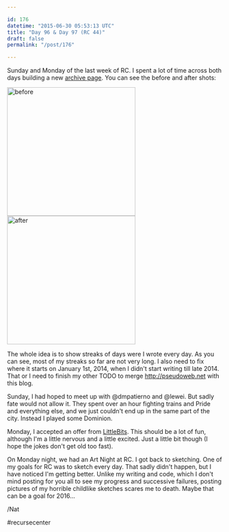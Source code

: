 ```yaml
---

id: 176
datetime: "2015-06-30 05:53:13 UTC"
title: "Day 96 & Day 97 (RC 44)"
draft: false
permalink: "/post/176"

---
```


Sunday and Monday of the last week of RC. I spent a lot of time across both days building a new [archive page](https://writing.natwelch.com/archives). You can see the before and after shots:

<a href="http://cl.ly/boge"><img src="https://s3.amazonaws.com/f.cl.ly/items/2I2I2K1X121X2j2y2s07/da0efbc5-4e45-48eb-9eae-ab78e559e363.png" alt="before" width=300></a><a href="http://cl.ly/bohH"><img src="https://s3.amazonaws.com/f.cl.ly/items/2E0j2s2b2u001m2a3j0u/c634c5c9-dfbb-4987-a2d4-fb0994694402.png" alt="after" width=300></a>

The whole idea is to show streaks of days were I wrote every day. As you can see, most of my streaks so far are not very long. I also need to fix where it starts on January 1st, 2014, when I didn't start writing till late 2014. That or I need to finish my other TODO to merge http://pseudoweb.net with this blog.

Sunday, I had hoped to meet up with @dmpatierno and @lewei. But sadly fate would not allow it. They spent over an hour fighting trains and Pride and everything else, and we just couldn't end up in the same part of the city. Instead I played some Dominion.

Monday, I accepted an offer from [LittleBits](http://littlebits.cc). This should be a lot of fun, although I'm a little nervous and a little excited. Just a little bit though (I hope the jokes don't get old too fast).

On Monday night, we had an Art Night at RC. I got back to sketching. One of my goals for RC was to sketch every day. That sadly didn't happen, but I have noticed I'm getting better. Unlike my writing and code, which I don't mind posting for you all to see my progress and successive failures, posting pictures of my horrible childlike sketches scares me to death. Maybe that can be a goal for 2016...

/Nat

#recursecenter


